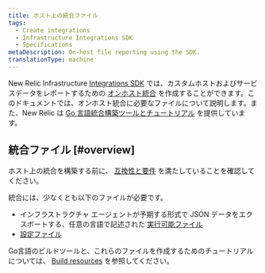 ```yaml
---
title: ホスト上の統合ファイル
tags:
  - Create integrations
  - Infrastructure Integrations SDK
  - Specifications
metaDescription: On-host file reporting using the SDK.
translationType: machine
---
```


New Relic Infrastructure [Integrations SDK](/docs/infrastructure/integrations/intro-infrastructure-integrations) では、カスタムホストおよびサービスデータをレポートするための [オンホスト統合](/docs/integrations/host-integrations/getting-started/introduction-host-integrations) を作成することができます。このドキュメントでは、オンホスト統合に必要なファイルについて説明します。また、New Relic は [Go 言語統合構築ツールとチュートリアル](/docs/infrastructure/integrations-sdk/tools-resources/infrastructure-integration-building-resources) を提供しています。

## 統合ファイル [#overview]

ホスト上の統合を構築する前に、 [互換性と要件](/docs/integrations/integrations-sdk/getting-started/compatibility-requirements-infrastructure-integrations-sdk) を満たしていることを確認してください。

統合には、少なくとも以下のファイルが必要です。

* インフラストラクチャ エージェントが予期する形式で JSON データをエクスポートする、任意の言語で記述された [実行可能ファイル](/docs/infrastructure/infrastructure-integrations/custom-integrations/create-integration-executable-file)
* [設定ファイル](/docs/create-integrations/infrastructure-integrations-sdk/specifications/host-integrations-standard-configuration-format)

Go言語のビルドツールと、これらのファイルを作成するためのチュートリアルについては、 [Build resources](/docs/integrations/integrations-sdk/getting-started/integrations-tutorials-build-resources) を参照してください。